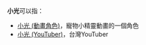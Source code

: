 '''小光'''可以指：
{{NoteTA|G1=Pokemon}}
*[[小光_(動畫角色)|小光 (動畫角色)]]，寵物小精靈動畫的一個角色
*[[小光_(YouTuber)|小光 (YouTuber)]]，台灣YouTuber

{{消歧義|cat=二字消歧义}}